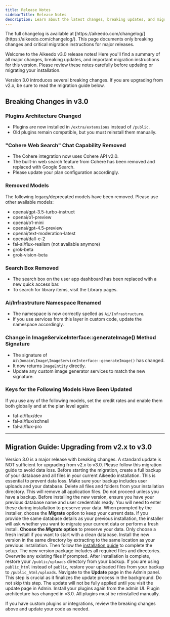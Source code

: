 ```yaml
---
title: Release Notes
sidebarTitle: Release Notes
description: Learn about the latest changes, breaking updates, and migration instructions for Aikeedo v3.0.
---
```


<Note>
  The full changelog is available at [https://aikeedo.com/changelog/](https://aikeedo.com/changelog/). This page documents only breaking changes and critical migration instructions for major releases.
</Note>

Welcome to the Aikeedo v3.0 release notes! Here you'll find a summary of all major changes, breaking updates, and important migration instructions for this version. Please review these notes carefully before updating or migrating your installation.

<Note>
  Version 3.0 introduces several breaking changes. If you are upgrading from v2.x, be sure to read the migration guide below.
</Note>

## Breaking Changes in v3.0

### Plugins Architecture Changed
- Plugins are now installed in `/extra/extensions` instead of `/public`.
- Old plugins remain compatible, but you must reinstall them manually.

### "Cohere Web Search" Chat Capability Removed
- The Cohere integration now uses Cohere API v2.0.
- The built-in web search feature from Cohere has been removed and replaced with Google Search.
- Please update your plan configuration accordingly.

### Removed Models
The following legacy/deprecated models have been removed. Please use other available models:
- openai/gpt-3.5-turbo-instruct
- openai/o1-preview
- openai/o1-mini
- openai/gpt-4.5-preview
- openai/text-moderation-latest
- openai/dall-e-2
- fal-ai/flux-realism (not available anymore)
- grok-beta
- grok-vision-beta

### Search Box Removed
- The search box on the user app dashboard has been replaced with a new quick access bar.
- To search for library items, visit the Library pages.

### Ai/Infrastruture Namespace Renamed
- The namespace is now correctly spelled as `Ai/Infrastructure`.
- If you use services from this layer in custom code, update the namespace accordingly.

### Change in ImageServiceInterface::generateImage() Method Signature
- The signature of `Ai\Domain\Image\ImageServiceInterface::generateImage()` has changed.
- It now returns `ImageEntity` directly.
- Update any custom image generator services to match the new signature.

### Keys for the Following Models Have Been Updated
If you use any of the following models, set the credit rates and enable them both globally and at the plan level again:
- fal-ai/flux/dev
- fal-ai/flux/schnell
- fal-ai/flux-pro

---

## Migration Guide: Upgrading from v2.x to v3.0

<Warning>
  Version 3.0 is a major release with breaking changes. A standard update is NOT sufficient for upgrading from v2.x to v3.0. Please follow this migration guide to avoid data loss.
</Warning>

<Steps>
  <Step title="Take a Backup">
    Before starting the migration, create a full backup of your database and all files in your current Aikeedo installation.
    <Note>
      This is essential to prevent data loss. Make sure your backup includes user uploads and your database.
    </Note>
  </Step>

  <Step title="Remove Old Files">
    Delete all files and folders from your installation directory.
    <Warning>
      This will remove all application files. Do not proceed unless you have a backup.
    </Warning>
  </Step>

  <Step title="Database Details">
    Before installing the new version, ensure you have your previous database name and user credentials ready. You will need to enter these during installation to preserve your data.
    When prompted by the installer, choose the <b>Migrate</b> option to keep your current data.
    <Note>
      If you provide the same database details as your previous installation, the installer will ask whether you want to migrate your current data or perform a fresh install. <b>Choose the <i>Migrate</i> option</b> to preserve your data. Only choose a fresh install if you want to start with a clean database.
    </Note>
  </Step>

  <Step title="Install the New Version">
    Install the new version in the same directory by extracting to the same location as your previous installation. Then follow the <a href="/get-started/installation">installation guide</a> to complete the setup.
    <Tip>
      The new version package includes all required files and directories. Overwrite any existing files if prompted.
    </Tip>
  </Step>

  <Step title="Restore Uploads">
    After installation is complete, restore your <code>/public/uploads</code> directory from your backup.
    <Tip>
      If you are using <code>public_html</code> instead of <code>public</code>, restore your uploaded files from your backup to <code>/public_html/uploads</code>.
    </Tip>
  </Step>

  <Step title="Finalize Update in Admin">
    Navigate to the <b>Update</b> page in the Admin panel. This step is crucial as it finalizes the update process in the background.
    <Warning>
      Do not skip this step. The update will not be fully applied until you visit the update page in Admin.
    </Warning>
  </Step>

  <Step title="Reinstall Plugins">
    Install your plugins again from the admin UI.
    <Note>
      Plugin architecture has changed in v3.0. All plugins must be reinstalled manually.
    </Note>
  </Step>
</Steps>

If you have custom plugins or integrations, review the breaking changes above and update your code as needed.
